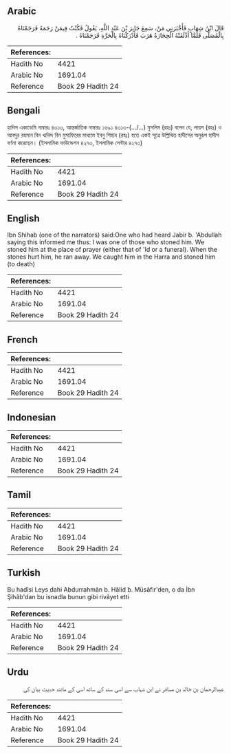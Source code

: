 ## Arabic


<div dir="rtl" lang="ar" style={{fontSize:'larger',backgroundColor:'#f8f9fa',padding:20}}>
قَالَ ابْنُ شِهَابٍ فَأَخْبَرَنِي مَنْ، سَمِعَ جَابِرَ بْنَ عَبْدِ اللَّهِ، يَقُولُ فَكُنْتُ فِيمَنْ رَجَمَهُ فَرَجَمْنَاهُ بِالْمُصَلَّى فَلَمَّا أَذْلَقَتْهُ الْحِجَارَةُ هَرَبَ فَأَدْرَكْنَاهُ بِالْحَرَّةِ فَرَجَمْنَاهُ ‏.‏
</div>
<div style={{backgroundColor:'#f8f9fa',padding:20, marginBottom: 10}}><table> <thead> <tr> <th>References:</th> <th></th> </tr> </thead> <tbody><tr><td>Hadith No</td><td>4421</td></tr><tr><td>Arabic No</td><td>1691.04</td></tr><tr><td>Reference</td><td>Book 29 Hadith 24</td></tr></tbody></table></div>

## Bengali


<div dir="ltr" lang="bn" style={{fontSize:'larger',backgroundColor:'#f8f9fa',padding:20}}>
হাদিস একাডেমি নাম্বারঃ ৪৩১৩, আন্তর্জাতিক নাম্বারঃ ১৬৯১ ৪৩১৩-(.../...) মুসলিম (রহঃ) বলেন যে, লায়স (রহঃ) ও আবদুর রহমান বিন খালিদ বিন মুসাফিরের মাধ্যমে ইবনু শিহাব (রহঃ) হতে একই সূত্রে উল্লিখিত হাদীসের অনুরূপ হাদীস বর্ণনা করেছেন। (ইসলামিক ফাউন্ডেশন ৪২৭৩, ইসলামিক সেন্টার ৪২৭৩)
</div>
<div style={{backgroundColor:'#f8f9fa',padding:20, marginBottom: 10}}><table> <thead> <tr> <th>References:</th> <th></th> </tr> </thead> <tbody><tr><td>Hadith No</td><td>4421</td></tr><tr><td>Arabic No</td><td>1691.04</td></tr><tr><td>Reference</td><td>Book 29 Hadith 24</td></tr></tbody></table></div>

## English


<div dir="ltr" lang="en" style={{fontSize:'larger',backgroundColor:'#f8f9fa',padding:20}}>
Ibn Shihab (one of the narrators) said:One who had heard Jabir b. 'Abdullah saying this informed me thus: I was one of those who stoned him. We stoned him at the place of prayer (either that of 'Id or a funeral). When the stones hurt him, he ran away. We caught him in the Harra and stoned him (to death)
</div>
<div style={{backgroundColor:'#f8f9fa',padding:20, marginBottom: 10}}><table> <thead> <tr> <th>References:</th> <th></th> </tr> </thead> <tbody><tr><td>Hadith No</td><td>4421</td></tr><tr><td>Arabic No</td><td>1691.04</td></tr><tr><td>Reference</td><td>Book 29 Hadith 24</td></tr></tbody></table></div>

## French


<div dir="ltr" lang="fr" style={{fontSize:'larger',backgroundColor:'#f8f9fa',padding:20}}>

</div>
<div style={{backgroundColor:'#f8f9fa',padding:20, marginBottom: 10}}><table> <thead> <tr> <th>References:</th> <th></th> </tr> </thead> <tbody><tr><td>Hadith No</td><td>4421</td></tr><tr><td>Arabic No</td><td>1691.04</td></tr><tr><td>Reference</td><td>Book 29 Hadith 24</td></tr></tbody></table></div>

## Indonesian


<div dir="ltr" lang="id" style={{fontSize:'larger',backgroundColor:'#f8f9fa',padding:20}}>

</div>
<div style={{backgroundColor:'#f8f9fa',padding:20, marginBottom: 10}}><table> <thead> <tr> <th>References:</th> <th></th> </tr> </thead> <tbody><tr><td>Hadith No</td><td>4421</td></tr><tr><td>Arabic No</td><td>1691.04</td></tr><tr><td>Reference</td><td>Book 29 Hadith 24</td></tr></tbody></table></div>

## Tamil


<div dir="ltr" lang="ta" style={{fontSize:'larger',backgroundColor:'#f8f9fa',padding:20}}>

</div>
<div style={{backgroundColor:'#f8f9fa',padding:20, marginBottom: 10}}><table> <thead> <tr> <th>References:</th> <th></th> </tr> </thead> <tbody><tr><td>Hadith No</td><td>4421</td></tr><tr><td>Arabic No</td><td>1691.04</td></tr><tr><td>Reference</td><td>Book 29 Hadith 24</td></tr></tbody></table></div>

## Turkish


<div dir="ltr" lang="tr" style={{fontSize:'larger',backgroundColor:'#f8f9fa',padding:20}}>
Bu hadîsi Leys dahi Abdurrahmân b. Hâlid b. Müsâfir'den, o da İbn Şihâb'dan bu isnadla bunun gibi rivâyet etti
</div>
<div style={{backgroundColor:'#f8f9fa',padding:20, marginBottom: 10}}><table> <thead> <tr> <th>References:</th> <th></th> </tr> </thead> <tbody><tr><td>Hadith No</td><td>4421</td></tr><tr><td>Arabic No</td><td>1691.04</td></tr><tr><td>Reference</td><td>Book 29 Hadith 24</td></tr></tbody></table></div>

## Urdu


<div dir="rtl" lang="ur" style={{fontSize:'larger',backgroundColor:'#f8f9fa',padding:20}}>
عبدالرحمان بن خالد بن مسافر نے ابن شہاب سے اسی سند کے ساتھ اسی کے مانند حدیث بیان کی
</div>
<div style={{backgroundColor:'#f8f9fa',padding:20, marginBottom: 10}}><table> <thead> <tr> <th>References:</th> <th></th> </tr> </thead> <tbody><tr><td>Hadith No</td><td>4421</td></tr><tr><td>Arabic No</td><td>1691.04</td></tr><tr><td>Reference</td><td>Book 29 Hadith 24</td></tr></tbody></table></div>